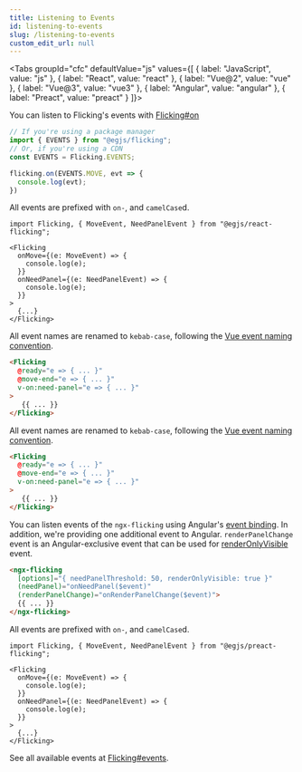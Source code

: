 ```yaml
---
title: Listening to Events
id: listening-to-events
slug: /listening-to-events
custom_edit_url: null
---
```



<Tabs
  groupId="cfc"
  defaultValue="js"
  values={[
    { label: "JavaScript", value: "js" },
    { label: "React", value: "react" },
    { label: "Vue@2", value: "vue" },
    { label: "Vue@3", value: "vue3" },
    { label: "Angular", value: "angular" },
    { label: "Preact", value: "preact" }
  ]}>
  <TabItem value="js">

You can listen to Flicking's events with [Flicking#on](api/Flicking#on)

```js
// If you're using a package manager
import { EVENTS } from "@egjs/flicking";
// Or, if you're using a CDN
const EVENTS = Flicking.EVENTS;

flicking.on(EVENTS.MOVE, evt => {
  console.log(evt);
})
```

  </TabItem>
  <TabItem value="react">

All events are prefixed with `on-`, and `camelCase`d.

```tsx
import Flicking, { MoveEvent, NeedPanelEvent } from "@egjs/react-flicking";

<Flicking
  onMove={(e: MoveEvent) => {
    console.log(e);
  }}
  onNeedPanel={(e: NeedPanelEvent) => {
    console.log(e);
  }}
>
  {...}
</Flicking>
```

  </TabItem>
  <TabItem value="vue">

All event names are renamed to `kebab-case`, following the [Vue event naming convention](https://vuejs.org/v2/guide/components-custom-events.html#Event-Names).

```html
<Flicking
  @ready="e => { ... }"
  @move-end="e => { ... }"
  v-on:need-panel="e => { ... }"
>
   {{ ... }}
</Flicking>
```

  </TabItem>
  <TabItem value="vue3">

All event names are renamed to `kebab-case`, following the [Vue event naming convention](https://vuejs.org/v2/guide/components-custom-events.html#Event-Names).

```html
<Flicking
  @ready="e => { ... }"
  @move-end="e => { ... }"
  v-on:need-panel="e => { ... }"
>
   {{ ... }}
</Flicking>
```

  </TabItem>
  <TabItem value="angular">

You can listen events of the `ngx-flicking` using Angular's [event binding](https://angular.io/guide/event-binding).
In addition, we're providing one additional event to Angular.
`renderPanelChange` event is an Angular-exclusive event that can be used for [renderOnlyVisible](api/Flicking#renderOnlyVisible) event.
```html
<ngx-flicking
  [options]="{ needPanelThreshold: 50, renderOnlyVisible: true }"
  (needPanel)="onNeedPanel($event)"
  (renderPanelChange)="onRenderPanelChange($event)">
  {{ ... }}
</ngx-flicking>
```

  </TabItem>
  <TabItem value="preact">

All events are prefixed with `on-`, and `camelCase`d.
```tsx
import Flicking, { MoveEvent, NeedPanelEvent } from "@egjs/preact-flicking";

<Flicking
  onMove={(e: MoveEvent) => {
    console.log(e);
  }}
  onNeedPanel={(e: NeedPanelEvent) => {
    console.log(e);
  }}
>
  {...}
</Flicking>
```

  </TabItem>
</Tabs>

See all available events at [Flicking#events](api/Flicking#events).
